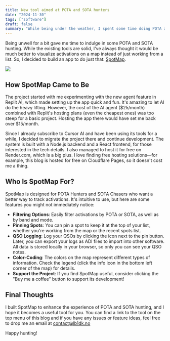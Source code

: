 ```yaml
---
title: New tool aimed at POTA and SOTA hunters
date: "2024-11-30"
tags: ["software"]
draft: false
summary: "While being under the weather, I spent some time doing POTA and SOTA hunting. The existing tools are pretty good, but I always felt it would be great to see activations on a map, not just a list. So, I created an app for that: SpotMap."
---
```


Being unwell for a bit gave me time to indulge in some POTA and SOTA hunting. While the existing tools are solid, I've always thought it would be much better to visualize activations on a map instead of just working from a list. So, I decided to build an app to do just that: [SpotMap](https://spotmap.lb1dk.no/).

![](/static/images/spotmap.png)

## How SpotMap Came to Be ## 
The project started with me experimenting with the new agent feature in Replit AI, which made setting up the app quick and fun. It's amazing to let AI do the heavy lifting. However, the cost of the AI agent (\$25/month) combined with Replit's hosting plans (even the cheapest ones) was too steep for a basic project. Hosting the app there would have set me back over \$15/month.

Since I already subscribe to Cursor AI and have been using its tools for a while, I decided to migrate the project there and continue development. The system is built with a Node.js backend and a React frontend, for those interested in the tech details. I also managed to host it for free on Render.com, which is a big plus. I love finding free hosting solutions—for example, this blog is hosted for free on Cloudflare Pages, so it doesn't cost me a thing.

## Who Is SpotMap For? ##
SpotMap is designed for POTA Hunters and SOTA Chasers who want a better way to track activations. It's intuitive to use, but here are some features you might not immediately notice:

* **Filtering Options**: Easily filter activations by POTA or SOTA, as well as by band and mode.
* **Pinning Spots**: You can pin a spot to keep it at the top of your list, whether you're working from the map or the recent spots list.
* **QSO Logging**: Log your QSOs by clicking the icon next to the pin button. Later, you can export your logs as ADI files to import into other software. All data is stored locally in your browser, so only you can see your QSO notes.
* **Color-Coding**: The colors on the map represent different types of information. Check the legend (click the info icon in the bottom left corner of the map) for details.
* **Support the Project**: If you find SpotMap useful, consider clicking the "Buy me a coffee" button to support its development!

## Final Thoughts ##
I built SpotMap to enhance the experience of POTA and SOTA hunting, and I hope it becomes a useful tool for you. You can find a link to the tool on the top menu of this blog and if you have any issues or feature ideas, feel free to drop me an email at contact@lb1dk.no

Happy hunting!